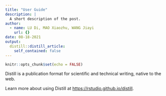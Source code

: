 ```yaml
---
title: "User Guide"
description: |
  A short description of the post.
author:
  - name: LU Di, MAO Xiaozhu, WANG Jiayi
    url: {}
date: 08-18-2021
output:
  distill::distill_article:
    self_contained: false
---
```



```r
knitr::opts_chunk$set(echo = FALSE)
```

Distill is a publication format for scientific and technical writing, native to the web.

Learn more about using Distill at <https://rstudio.github.io/distill>.


